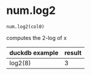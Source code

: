 # num.log2 { #duckops.num.log2 }

`num.log2(col0)`

computes the 2-log of x

| duckdb example | result |
| -------------- | ------ |
| log2(8) | 3 |
